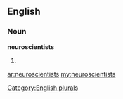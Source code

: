 ==English==

===Noun===
'''neuroscientists'''

# {{plural of|[[neuroscientist]]}}

[[Category:English plurals]]

[[ar:neuroscientists]]
[[my:neuroscientists]]